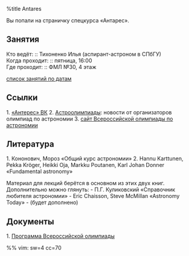 %title Antares

{{local:img/b44_the_dark_river.jpg|B44, The Dark River, Rho Ophiuchi, Antares, M4|class="banner"}}
<div class="banner">Вы попали на страничку спецкурса «Антарес».</div>

== Занятия ==

Кто ведёт: :: Тихоненко Илья (аспирант-астроном в СПбГУ) <br/>
Когда проходит: :: пятница, 16:00 <br/>
Где проходит: :: ФМЛ №30, 4 этаж <br/>


[[пары/список_пар.wiki|список занятий по датам]]

== Ссылки == 

1. {{local:img/vklogo.png|vklogo|}} [[https://vk.com/antares_pml30|«Антерес» ВК]]
2. {{local:img/vklogo.png|vklogo|}} [[https://vk.com/astroolympiads|Астроолимпиады]]: новости от организаторов олимпиад по астрономии
3. [[http://www.astroolymp.ru/|cайт Всероcсийской олимпиады по астрономии]]

== Литература ==
1. Кононович, Мороз «Общий курс астрономии»
2. Hannu Karttunen, Pekka Kröger, Heikki Oja,  Markku Poutanen, Karl Johan Donner «Fundamental astronomy»

Материал для лекций берётся в основном из этих двух книг.
Дополнительно можно глянуть:
- П.Г. Куликовский «Справочник любителя астрономии»
- Eric Chaisson, Steve McMillan «Astronomy Today»
- (будет дополнено)

== Документы ==

1. [[http://astroolymp.ru/docs/syllabus2019.pdf|Программа Всероссийской олимпиады]]

%% vim: sw=4 cc=70

